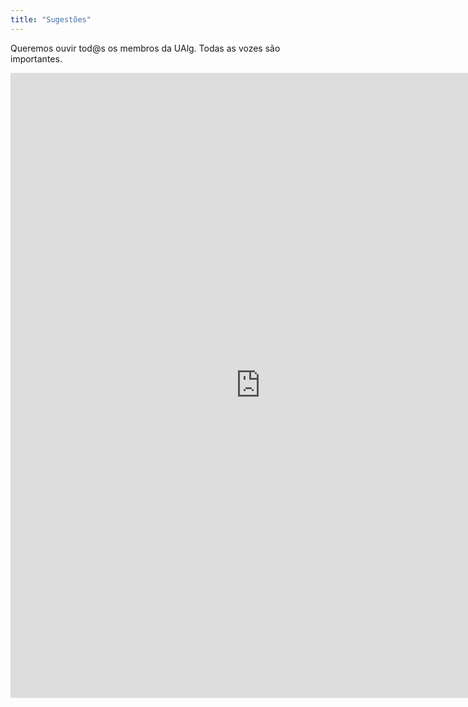 ```yaml
---
title: "Sugestões"
---
```


Queremos ouvir tod@s os membros da UAlg. Todas as vozes são importantes.

<iframe src="https://docs.google.com/forms/d/e/1FAIpQLScWVxhHjXCcpiEQXPSU6EPlOZhHbBTa9EGCNjbnxSzlViGc-Q/viewform?embedded=true" width="800" height="1000" frameborder="0" marginheight="0" marginwidth="0">Loading…</iframe>



